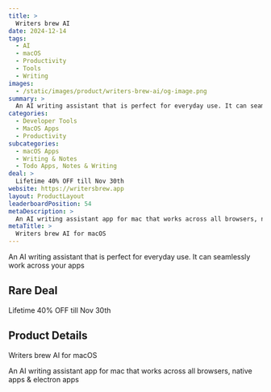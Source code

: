 ```yaml
---
title: >
  Writers brew AI
date: 2024-12-14
tags:
  - AI
  - macOS
  - Productivity
  - Tools
  - Writing
images:
  - /static/images/product/writers-brew-ai/og-image.png
summary: >
  An AI writing assistant that is perfect for everyday use. It can seamlessly work across your apps
categories:
  - Developer Tools
  - MacOS Apps
  - Productivity
subcategories:
  - macOS Apps
  - Writing & Notes
  - Todo Apps, Notes & Writing
deal: >
  Lifetime 40% OFF till Nov 30th
website: https://writersbrew.app
layout: ProductLayout
leaderboardPosition: 54
metaDescription: >
  An AI writing assistant app for mac that works across all browsers, native apps & electron apps
metaTitle: >
  Writers brew AI for macOS
---
```

An AI writing assistant that is perfect for everyday use. It can seamlessly work across your apps

## Rare Deal

Lifetime 40% OFF till Nov 30th

## Product Details

Writers brew AI for macOS

An AI writing assistant app for mac that works across all browsers, native apps & electron apps
